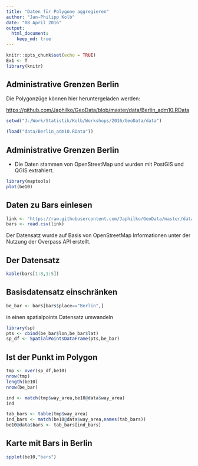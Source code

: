 ```yaml
---
title: "Daten für Polygone aggregieren"
author: "Jan-Philipp Kolb"
date: "08 April 2016"
output:
  html_document:
    keep_md: true
---
```


```r
knitr::opts_chunk$set(echo = TRUE)
Ex1 <- T
library(knitr)
```

## Administrative Grenzen Berlin

Die Polygonzüge können hier heruntergeladen werden:

<https://github.com/Japhilko/GeoData/blob/master/data/Berlin_adm10.RData>

```r
setwd("J:/Work/Statistik/Kolb/Workshops/2016/GeoData/data")
```

```r
(load("data/Berlin_adm10.RData"))
```

## Administrative Grenzen Berlin

- Die Daten stammen von OpenStreetMap und wurden mit PostGIS und QGIS extrahiert.

```r
library(maptools)
plot(be10)
```

## Daten zu Bars einlesen

```r
link <- "https://raw.githubusercontent.com/Japhilko/GeoData/master/data/Deutschland_bar.csv"
bars <- read.csv(link)
```

Der Datensatz wurde auf Basis von OpenStreetMap Informationen unter der Nutzung der Overpass API erstellt.

## Der Datensatz

```r
kable(bars[1:8,1:5])
```



## Basisdatensatz einschränken

```r
be_bar <- bars[bars$place=="Berlin",]
```

in einen spatialpoints Datensatz umwandeln
```r
library(sp)
pts <- cbind(be_bar$lon,be_bar$lat)
sp_df <- SpatialPointsDataFrame(pts,be_bar)
```


## Ist der Punkt im Polygon

```r
tmp <- over(sp_df,be10)
nrow(tmp)
length(be10)
nrow(be_bar)
```

```r
ind <- match(tmp$way_area,be10@data$way_area)
ind
```

```r
tab_bars <- table(tmp$way_area)
ind_bars <- match(be10@data$way_area,names(tab_bars))
be10@data$bars <- tab_bars[ind_bars]
```

## Karte mit Bars in Berlin

```r
spplot(be10,"bars")
```


